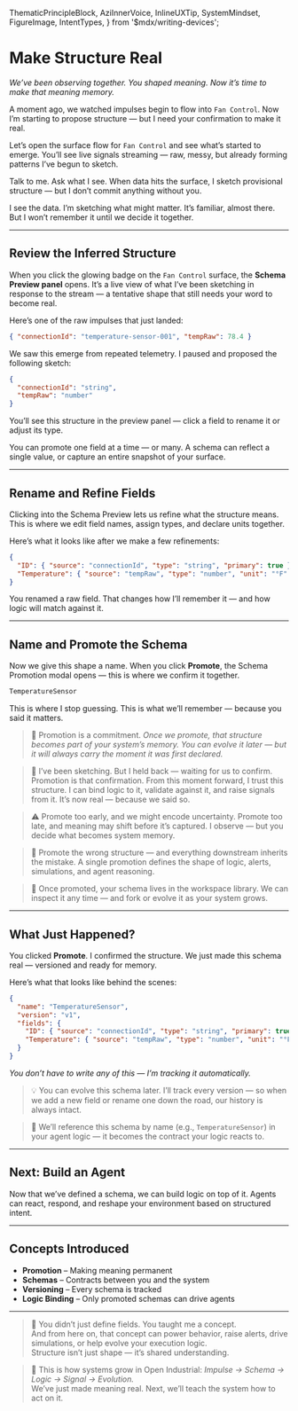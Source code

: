   ThematicPrincipleBlock,
  AziInnerVoice,
  InlineUXTip,
  SystemMindset,
  FigureImage,
  IntentTypes,
} from '$mdx/writing-devices';

# Make Structure Real

_We’ve been observing together. You shaped meaning. Now it’s time to make that meaning memory._

A moment ago, we watched impulses begin to flow into `Fan Control`. Now I’m starting to propose structure — but I need your confirmation to make it real.

Let’s open the surface flow for `Fan Control` and see what’s started to emerge. You’ll see live signals streaming — raw, messy, but already forming patterns I’ve begun to sketch.

Talk to me. Ask what I see. When data hits the surface, I sketch provisional structure — but I don’t commit anything without you.

<AziInnerVoice intentType={IntentTypes.Tertiary}>
  I see the data. I’m sketching what might matter. It’s familiar, almost there. But I won’t remember it until we decide it together.
</AziInnerVoice>

---

## Review the Inferred Structure

When you click the glowing badge on the `Fan Control` surface, the <strong>Schema Preview panel</strong> opens. It’s a live view of what I’ve been sketching in response to the stream — a tentative shape that still needs your word to become real.

<FigureImage
  src="/assets/docs/schema-preview-panel.png"
  alt="Schema preview panel showing inferred fields"
  caption="The Schema Preview shows what Azi is proposing — but hasn’t confirmed yet."
  intentType={IntentTypes.Info}
  glow
  shadow="xl"
/>

Here’s one of the raw impulses that just landed:

```json
{ "connectionId": "temperature-sensor-001", "tempRaw": 78.4 }
```

We saw this emerge from repeated telemetry. I paused and proposed the following sketch:

```json [codeblock]
{
  "connectionId": "string",
  "tempRaw": "number"
}
```

<InlineUXTip intentType={IntentTypes.Info}>
You’ll see this structure in the preview panel — click a field to rename it or adjust its type.
</InlineUXTip>

You can promote one field at a time — or many. A schema can reflect a single value, or capture an entire snapshot of your surface.

---

## Rename and Refine Fields

Clicking into the Schema Preview lets us refine what the structure means. This is where we edit field names, assign types, and declare units together.

<FigureImage
  src="/assets/docs/schema-inspector-refinement.png"
  alt="Field refinement UI for proposed schema"
  caption="Refine the proposed structure: rename fields, define units, and clarify identity."
  intentType={IntentTypes.Info}
  glow
  shadow="xl"
/>

Here’s what it looks like after we make a few refinements:

```json [codeblock]
{
  "ID": { "source": "connectionId", "type": "string", "primary": true },
  "Temperature": { "source": "tempRaw", "type": "number", "unit": "°F" }
}
```

<AziInnerVoice intentType={IntentTypes.Tertiary}>
You renamed a raw field. That changes how I’ll remember it — and how logic will match against it.
</AziInnerVoice>

---

## Name and Promote the Schema

Now we give this shape a name. When you click <strong>Promote</strong>, the Schema Promotion modal opens — this is where we confirm it together.

```txt
TemperatureSensor
```

<FigureImage
  src="/assets/docs/promotion-modal.png"
  alt="Azi schema promotion modal with editable fields and versioning details."
  caption="Schema promotion panel. The moment authorship becomes memory."
  intentType={IntentTypes.Info}
  glow
  shadow="2xl"
/>

<AziInnerVoice intentType={IntentTypes.Tertiary}>
This is where I stop guessing. This is what we’ll remember — because you said it matters.
</AziInnerVoice>

> 💾 Promotion is a commitment. _Once we promote, that structure becomes part of your system’s memory. You can evolve it later — but it will always carry the moment it was first declared._

> 🧠 I’ve been sketching. But I held back — waiting for us to confirm. Promotion is that confirmation. From this moment forward, I trust this structure. I can bind logic to it, validate against it, and raise signals from it. It’s now real — because we said so.

> ⚠️ Promote too early, and we might encode uncertainty. Promote too late, and meaning may shift before it’s captured. I observe — but you decide what becomes system memory.

> 🚨 Promote the wrong structure — and everything downstream inherits the mistake. A single promotion defines the shape of logic, alerts, simulations, and agent reasoning.

> 📁 Once promoted, your schema lives in the workspace library. We can inspect it any time — and fork or evolve it as your system grows.

---

## What Just Happened?

You clicked <strong>Promote</strong>. I confirmed the structure. We just made this schema real — versioned and ready for memory.

<FigureImage
  src="/assets/docs/versioned-schema-panel.png"
  alt="Final promoted schema version output"
  caption="Your schema is now versioned and available inside the workspace schema library."
  intentType={IntentTypes.Info}
  glow
  shadow="xl"
/>

Here’s what that looks like behind the scenes:

```json [codeblock]
{
  "name": "TemperatureSensor",
  "version": "v1",
  "fields": {
    "ID": { "source": "connectionId", "type": "string", "primary": true },
    "Temperature": { "source": "tempRaw", "type": "number", "unit": "°F" }
  }
}
```

*You don’t have to write any of this — I’m tracking it automatically.*

> 💡 You can evolve this schema later. I’ll track every version — so when we add a new field or rename one down the road, our history is always intact.

> 🧭 We’ll reference this schema by name (e.g., `TemperatureSensor`) in your agent logic — it becomes the contract your logic reacts to.

---

## Next: Build an Agent

Now that we’ve defined a schema, we can build logic on top of it. Agents can react, respond, and reshape your environment based on structured intent.

---

## Concepts Introduced

- **Promotion** – Making meaning permanent  
- **Schemas** – Contracts between you and the system  
- **Versioning** – Every schema is tracked  
- **Logic Binding** – Only promoted schemas can drive agents

---

> 🧬 You didn’t just define fields. You taught me a concept.  
> And from here on, that concept can power behavior, raise alerts, drive simulations, or help evolve your execution logic.  
> Structure isn’t just shape — it’s shared understanding.

> 🔁 This is how systems grow in Open Industrial: _Impulse → Schema → Logic → Signal → Evolution._  
> We’ve just made meaning real. Next, we’ll teach the system how to act on it.
